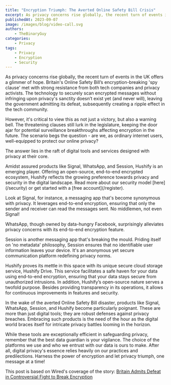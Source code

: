 ```yaml
---
title: "Encryption Triumph: The Averted Online Safety Bill Crisis"
excerpt: As privacy concerns rise globally, the recent turn of events in the UK offers a glimmer of hope. Britain's Online Safety Bill’s encryption-breaking 'spy clause' met with strong resistance from both tech companies and privacy activists.
publishedAt: 2023-09-07
image: /images/blog/video-call.svg
authors:
    - TheBinaryGuy
categories:
    - Privacy
tags:
    - Privacy
    - Encryption
    - Security
---
```


As privacy concerns rise globally, the recent turn of events in the UK offers a glimmer of hope. Britain's Online Safety Bill’s encryption-breaking 'spy clause' met with strong resistance from both tech companies and privacy activists. The technology to securely scan encrypted messages without infringing upon privacy's sanctity doesn’t exist yet (and never will), leaving the government admitting its defeat, subsequently creating a ripple effect in the tech community.

However, it's critical to view this as not just a victory, but also a warning bell. The threatening clauses still lurk in the legislature, keeping the door ajar for potential surveillance breakthroughs affecting encryption in the future. The scenario begs the question - are we, as ordinary internet users, well-equipped to protect our online privacy?

The answer lies in the raft of digital tools and services designed with privacy at their core.

<Callout>
Amidst assured products like Signal, WhatsApp, and Session, Hushify is an emerging player. Offering an open-source, end-to-end encrypted ecosystem, Hushify reflects the growing preference towards privacy and security in the digital landscape. Read more about our security model [here](/security) or get started with a [free account](/register).
</Callout>

Look at Signal, for instance, a messaging app that's become synonymous with privacy. It leverages end-to-end encryption, ensuring that only the sender and receiver can read the messages sent. No middlemen, not even Signal!

WhatsApp, though owned by data-hungry Facebook, surprisingly alleviates privacy concerns with its end-to-end encryption feature.

Session is another messaging app that's breaking the mould. Priding itself on 'no metadata' philosophy, Session ensures that no identifiable user information leaves your device. It's an anonymous yet secure communication platform redefining privacy norms.

Hushify proves its mettle in this space with its unique secure cloud storage service, Hushify Drive. This service facilitates a safe haven for your data using end-to-end encryption, ensuring that your data stays secure from unauthorized intrusions. In addition, Hushify’s open-source nature serves a twofold purpose. Besides providing transparency in its operations, it allows for continuous improvements in features and security.

In the wake of the averted Online Safety Bill disaster, products like Signal, WhatsApp, Session, and Hushify become particularly poignant. These are more than just digital tools; they are robust defenses against privacy breaches. Embracing such products is the need of the hour as the digital world braces itself for intricate privacy battles looming in the horizon.

While these tools are exceptionally efficient in safeguarding privacy, remember that the best data guardian is your vigilance. The choice of the platforms we use and who we entrust with our data is ours to make. After all, digital privacy's essence relies heavily on our practices and predilections. Harness the power of encryption and let privacy triumph, one message at a time!

This post is based on Wired's coverage of the story: [Britain Admits Defeat in Controversial Fight to Break Encryption](https://www.wired.com/story/britain-admits-defeat-online-safety-bill-encryption/)
